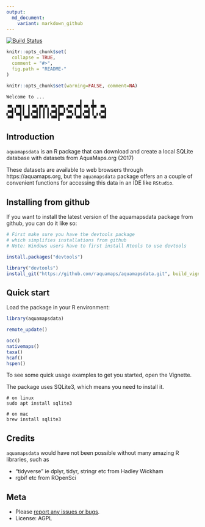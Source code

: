 ```yaml
---
output:
  md_document:
    variant: markdown_github
---
```


[![Build Status](https://travis-ci.org/raquamaps/aquamapsdata.svg?branch=master)](https://travis-ci.org/raquamaps/aquamapsdata)  

<!-- README.md is generated from README.Rmd. Please edit that file -->

```r
knitr::opts_chunk$set(
  collapse = TRUE,
  comment = "#>",
  fig.path = "README-"
)
```

```r
knitr::opts_chunk$set(warning=FALSE, comment=NA)
```

```console
Welcome to ...
                           ▌   ▐
▝▀▖▞▀▌▌ ▌▝▀▖▛▚▀▖▝▀▖▛▀▖▞▀▘▞▀▌▝▀▖▜▀ ▝▀▖
▞▀▌▚▄▌▌ ▌▞▀▌▌▐ ▌▞▀▌▙▄▘▝▀▖▌ ▌▞▀▌▐ ▖▞▀▌
▝▀▘  ▌▝▀▘▝▀▘▘▝ ▘▝▀▘▌  ▀▀ ▝▀▘▝▀▘ ▀ ▝▀▘
```

## Introduction

`aquamapsdata` is an R package that can download and create a local SQLite database with datasets from AquaMaps.org (2017)

These datasets are available to web browsers through https://aquamaps.org, but the `aquamapsdata` package offers an a couple of convenient functions for accessing this data in an IDE like `RStudio`.

## Installing from github

If you want to install the latest version of the aquamapsdata package from github, you can do it like so:

```r
# First make sure you have the devtools package
# which simplifies installations from github
# Note: Windows users have to first install Rtools to use devtools

install.packages("devtools") 

library("devtools")
install_git("https://github.com/raquamaps/aquamapsdata.git", build_vignettes=FALSE)

```

## Quick start

Load the package in your R environment:

```r

library(aquamapsdata)

remote_update()

occ()
nativemaps()
taxa()
hcaf()
hspen()

```

To see some quick usage examples to get you started, open the Vignette.

The package uses SQLite3, which means you need to install it.


```console
# on linux
sudo apt install sqlite3

# on mac
brew install sqlite3
```

## Credits

`aquamapsdata` would have not been possible without many amazing R libraries, such as

* "tidyverse" ie dplyr, tidyr, stringr etc from Hadley Wickham
* rgbif etc from ROpenSci

## Meta

* Please [report any issues or bugs](https://github.com/raquamaps/aquamapsdata/issues).
* License: AGPL
